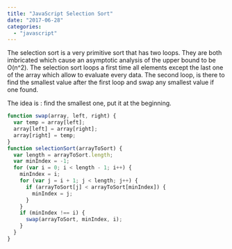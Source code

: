 ```yaml
---
title: "JavaScript Selection Sort"
date: "2017-06-28"
categories:
  - "javascript"
---
```


The selection sort is a very primitive sort that has two loops. They are both imbricated which cause an asymptotic analysis of the upper bound to be O(n^2). The selection sort loops a first time all elements except the last one of the array which allow to evaluate every data. The second loop, is there to find the smallest value after the first loop and swap any smallest value if one found.

The idea is : find the smallest one, put it at the beginning.

```typescript
function swap(array, left, right) {
  var temp = array[left];
  array[left] = array[right];
  array[right] = temp;
}
function selectionSort(arrayToSort) {
  var length = arrayToSort.length;
  var minIndex = -1;
  for (var i = 0; i < length - 1; i++) {
    minIndex = i;
    for (var j = i + 1; j < length; j++) {
      if (arrayToSort[j] < arrayToSort[minIndex]) {
        minIndex = j;
      }
    }
    if (minIndex !== i) {
      swap(arrayToSort, minIndex, i);
    }
  }
}
```
